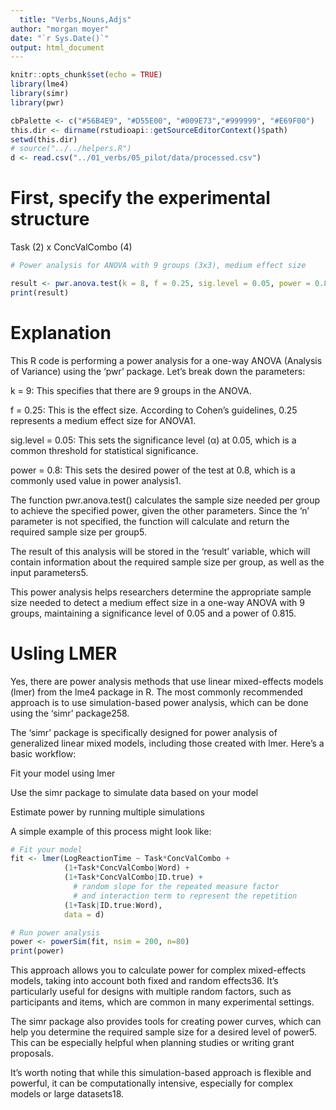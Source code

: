 ```yaml
---
  title: "Verbs,Nouns,Adjs"
author: "morgan moyer"
date: "`r Sys.Date()`"
output: html_document
---
```

  
```r
knitr::opts_chunk$set(echo = TRUE)
library(lme4)
library(simr)
library(pwr)

cbPalette <- c("#56B4E9", "#D55E00", "#009E73","#999999", "#E69F00")
this.dir <- dirname(rstudioapi::getSourceEditorContext()$path)
setwd(this.dir)
# source("../../helpers.R")
d <- read.csv("../01_verbs/05_pilot/data/processed.csv")
```

# First, specify the experimental structure

Task (2) x ConcValCombo (4)

```r
# Power analysis for ANOVA with 9 groups (3x3), medium effect size

result <- pwr.anova.test(k = 8, f = 0.25, sig.level = 0.05, power = 0.8)
print(result)
```

# Explanation

This R code is performing a power analysis for a one-way ANOVA (Analysis of Variance) using the 'pwr' package. Let's break down the parameters:

k = 9: This specifies that there are 9 groups in the ANOVA.

f = 0.25: This is the effect size. According to Cohen's guidelines, 0.25 represents a medium effect size for ANOVA1.

sig.level = 0.05: This sets the significance level (α) at 0.05, which is a common threshold for statistical significance.

power = 0.8: This sets the desired power of the test at 0.8, which is a commonly used value in power analysis1.

The function pwr.anova.test() calculates the sample size needed per group to achieve the specified power, given the other parameters. Since the 'n' parameter is not specified, the function will calculate and return the required sample size per group5.

The result of this analysis will be stored in the 'result' variable, which will contain information about the required sample size per group, as well as the input parameters5.

This power analysis helps researchers determine the appropriate sample size needed to detect a medium effect size in a one-way ANOVA with 9 groups, maintaining a significance level of 0.05 and a power of 0.815.


# Usling LMER

Yes, there are power analysis methods that use linear mixed-effects models (lmer) from the lme4 package in R. The most commonly recommended approach is to use simulation-based power analysis, which can be done using the 'simr' package258.

The 'simr' package is specifically designed for power analysis of generalized linear mixed models, including those created with lmer. Here's a basic workflow:

Fit your model using lmer

Use the simr package to simulate data based on your model

Estimate power by running multiple simulations

A simple example of this process might look like:

```r

# Fit your model
fit <- lmer(LogReactionTime ~ Task*ConcValCombo + 
            (1+Task*ConcValCombo|Word) + 
            (1+Task*ConcValCombo|ID.true) + 
              # random slope for the repeated measure factor 
              # and interaction term to represent the repetition
            (1+Task|ID.true:Word), 
            data = d)

# Run power analysis
power <- powerSim(fit, nsim = 200, n=80)
print(power)

```

This approach allows you to calculate power for complex mixed-effects models, taking into account both fixed and random effects36. It's particularly useful for designs with multiple random factors, such as participants and items, which are common in many experimental settings.

The simr package also provides tools for creating power curves, which can help you determine the required sample size for a desired level of power5. This can be especially helpful when planning studies or writing grant proposals.

It's worth noting that while this simulation-based approach is flexible and powerful, it can be computationally intensive, especially for complex models or large datasets18.


